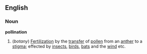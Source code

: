 ==English==
===Noun===
{{wikipedia}}
'''pollination'''
#(''botany'') [[Fertilization]] by the [[transfer]] of [[pollen]] from an [[anther]] to a [[stigma]]; effected by [[insect]]s, [[bird]]s, [[bat]]s and the [[wind]] etc.